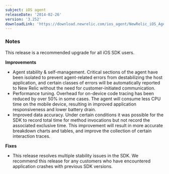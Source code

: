```yaml
---
subject: iOS agent
releaseDate: '2014-02-26'
version: '3.252'
downloadLink: 'https://download.newrelic.com/ios_agent/NewRelic_iOS_Agent_3.252.zip'
---
```


### Notes

This release is a recommended upgrade for all iOS SDK users.

**Improvements**

* Agent stability & self-management. Critical sections of the agent have been isolated to prevent agent-related errors from destabilizing the host application, and certain classes of errors will be automatically reported to New Relic without the need for customer-initiated communication.
* Performance tuning. Overhead for on-device code tracing has been reduced by over 50% in some cases. The agent will consume less CPU time on the mobile device, resulting in improved application responsiveness and lower battery drain.
* Improved data accuracy. Under certain conditions it was possible for the SDK to record total time for method invocations but not record the associated exclusive time. This improvement will result in more accurate breakdown charts and tables, and improve the collection of certain interaction traces.

**Fixes**

* This release resolves multiple stability issues in the SDK. We recommend this release for any customers who have encountered application crashes with previous SDK versions.

